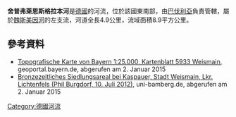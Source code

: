 {{Coord|50.06849601|N|11.22274607|E|display=title}}

'''舍普弗萊恩斯格拉本河'''是[[德國|德國]]的河流，位於該國東南部，由[[巴伐利亞|巴伐利亞]]負責管轄，屬於[[魏斯美因河|魏斯美因河]]的左支流，河道全長4.9公里，流域面積8.9平方公里。

==參考資料==
* [http://geoportal.bayern.de/bayernatlas/default?lon=4442447.0&lat=5549476.5&zoom=10&base=951 Topografische Karte von Bayern 1:25.000, Kartenblatt 5933 Weismain], geoportal.bayern.de, abgerufen am 2. Januar 2015
* [http://www.uni-bamberg.de/?id=59915 Bronzezeitliches Siedlungsareal bei Kaspauer, Stadt Weismain, Lkr. Lichtenfels (Phil Burgdorf, 10. Juli 2012)], uni-bamberg.de, abgerufen am 2. Januar 2015

{{Germany-geo-stub}}
[[Category:德國河流|Category:德國河流]]